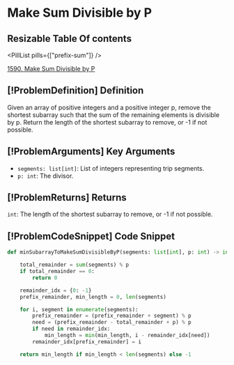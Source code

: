 # Make Sum Divisible by P

## Resizable Table Of contents

<DifficultyBadge difficulty="medium" />

<PillList pills={["prefix-sum"]} />

[1590. Make Sum Divisible by P](https://leetcode.com/problems/make-sum-divisible-by-p)

## [!ProblemDefinition] Definition

Given an array of positive integers and a positive integer p, remove the shortest subarray such that the sum of the remaining elements is divisible by p. Return the length of the shortest subarray to remove, or -1 if not possible.

## [!ProblemArguments] Key Arguments

- `segments: list[int]`: List of integers representing trip segments.
- `p: int`: The divisor.

## [!ProblemReturns] Returns

`int`: The length of the shortest subarray to remove, or -1 if not possible.

## [!ProblemCodeSnippet] Code Snippet

```python meta="source=problems/1590-make-sum-divisible-by-p/solution.py"
def minSubarrayToMakeSumDivisibleByP(segments: list[int], p: int) -> int:

    total_remainder = sum(segments) % p
    if total_remainder == 0:
        return 0

    remainder_idx = {0: -1}
    prefix_remainder, min_length = 0, len(segments)

    for i, segment in enumerate(segments):
        prefix_remainder = (prefix_remainder + segment) % p
        need = (prefix_remainder - total_remainder + p) % p
        if need in remainder_idx:
            min_length = min(min_length, i - remainder_idx[need])
        remainder_idx[prefix_remainder] = i

    return min_length if min_length < len(segments) else -1
```

